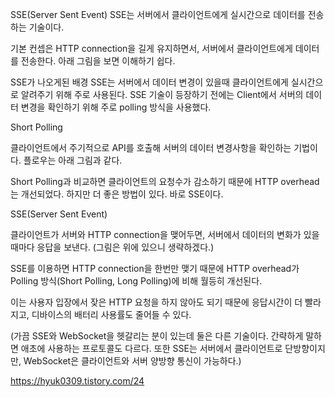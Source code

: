 SSE(Server Sent Event)
SSE는 서버에서 클라이언트에게 실시간으로 데이터를 전송하는 기술이다.

기본 컨셉은 HTTP connection을 길게 유지하면서, 서버에서 클라이언트에게 데이터를 전송한다. 아래 그림을 보면 이해하기 쉽다.

SSE가 나오게된 배경
SSE는 서버에서 데이터 변경이 있을때 클라이언트에게 실시간으로 알려주기 위해 주로 사용된다. SSE 기술이 등장하기 전에는 Client에서 서버의 데이터 변경을 확인하기 위해 주로 polling 방식을 사용했다.

Short Polling

클라이언트에서 주기적으로 API를 호출해 서버의 데이터 변경사항을 확인하는 기법이다. 플로우는 아래 그림과 같다.

Short Polling과 비교하면 클라이언트의 요청수가 감소하기 때문에 HTTP overhead는 개선되었다. 하지만 더 좋은 방법이 있다. 바로 SSE이다.

SSE(Server Sent Event)

클라이언트가 서버와 HTTP connection을 맺어두면, 서버에서 데이터의 변화가 있을때마다 응답을 보낸다. (그림은 위에 있으니 생략하겠다.)

SSE를 이용하면 HTTP connection을 한번만 맺기 때문에 HTTP overhead가 Polling 방식(Short Polling, Long Polling)에 비해 월등히 개선된다.

이는 사용자 입장에서 잦은 HTTP 요청을 하지 않아도 되기 때문에 응답시간이 더 빨라지고, 디바이스의 배터리 사용률도 줄어들 수 있다.

(가끔 SSE와 WebSocket을 헷갈리는 분이 있는데 둘은 다른 기술이다. 간략하게 말하면 애초에 사용하는 프로토콜도 다르다. 또한 SSE는 서버에서 클라이언트로 단방향이지만, WebSocket은 클라이언트와 서버 양방향 통신이 가능하다.)

https://hyuk0309.tistory.com/24
